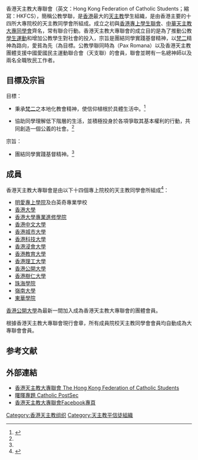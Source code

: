 {{Infobox organization
|name           = 香港天主教大專聯會<br><small>{{lang|en|Hong Kong Federation of Catholic Students}}</small>
|bgcolor        = 
|fgcolor        = 
|image          = 
|image_border   = 
|size           = 120px
|alt            = 
|caption        = 
|map            = 
|msize          = 
|malt           = 
|mcaption       = 
|abbreviation   = 公教學聯
|motto          = 團結同學實踐基督精神
|formation      = 1962年
|founder        = 
|extinction     = 
|type           = 宗教性質之學生聯誼團體
|status         = 
|purpose        = 
|headquarters   = {{HK}}[[九龍|九龍]][[太子道西|太子道西]]256A號明愛中心B座7樓
|location       = 
|region_served  = 
|membership     = 
|language       = 
|leader_title   = {{nowrap|議會主席}}
|leader_name    = 
|leader_title2   = 會長
|leader_name2    = 
|main_organ     = [[曙暉|曙暉]]
|parent_organization = 
|affiliations   = 
|num_staff      = 2
|num_volunteers = 
|budget         = 
|website        = http://hkfcs.catholic.org.hk/
|remarks        = 
}}
香港天主教大專聯會（英文：Hong Kong Federation of Catholic Students；縮寫：HKFCS），簡稱公教學聯，是[[香港|香港]]最大的[[天主教會|天主教]]學生組織，是由香港主要的十四所大專院校的天主教同學會所組成。成立之初與[[香港專上學生聯會|香港專上學生聯會]]、[[中華天主教大專同學會|中華天主教大專同學會]]齊名，常有聯合行動。香港天主教大專聯會的成立目的是為了推動公教[[學生運動|學生運動]]和增加公教學生對社會的投入，宗旨是團結同學實踐基督精神，以[[第二次梵蒂岡大公會議|梵二]]精神為路向，愛貧為先（{{link-en|Option for the Poor）|Option for the poor}}為目標。公教學聯同時為{{link-en|國際公教學生運動|Pax Romana (organization)}}（Pax Romana）以及香港天主教團體支援中國愛國民主運動聯合會（天支聯）的會員，聯會並聘有一名總神師以及兩名全職牧民工作者。

== 目標及宗旨 ==
目標：
* 秉承[[第二次梵蒂岡大公會議|梵二]]之本地化教會精神，使信仰植根於具體生活中。<ref name=":0">{{Cite web|url=https://hkfcs.catholic.org.hk/%E8%81%AF%E6%9C%83%E7%B0%A1%E4%BB%8B/|title=聯會簡介 – 香港天主教大專聯會|accessdate=2017-09-24|work=hkfcs.catholic.org.hk|language=zh-HK|archive-url=https://web.archive.org/web/20170924183653/https://hkfcs.catholic.org.hk/%E8%81%AF%E6%9C%83%E7%B0%A1%E4%BB%8B/|archive-date=2017-09-24|dead-url=yes}}</ref>

* 協助同學理解低下階層的生活，並積極投身於各項爭取其基本權利的行動，共同創造一個公義的社會。<ref name=":0" />
宗旨：
* 團結同學實踐基督精神。<ref name=":0" />

== 成員 ==
香港天主教大專聯會是由以下十四個專上院校的天主教同學會所組成<ref>{{Cite web|url=https://hkfcs.catholic.org.hk/%E5%A4%A9%E4%B8%BB%E6%95%99%E5%90%8C%E5%AD%B8%E6%9C%83/|title=院校 KATSO – 香港天主教大專聯會|accessdate=2017-09-24|work=hkfcs.catholic.org.hk|language=zh-HK|archive-date=2017-09-24|archive-url=https://web.archive.org/web/20170924193604/https://hkfcs.catholic.org.hk/%E5%A4%A9%E4%B8%BB%E6%95%99%E5%90%8C%E5%AD%B8%E6%9C%83/|dead-url=no}}</ref>：

* [[明愛專上學院|明愛專上學院]]及白英奇專業學校
* [[香港大學|香港大學]]
* [[香港大學專業進修學院|香港大學專業進修學院]]
* [[香港中文大學|香港中文大學]]
* [[香港城市大學|香港城市大學]]
* [[香港科技大學|香港科技大學]]
* [[香港浸會大學|香港浸會大學]]
* [[香港教育大學|香港教育大學]]
* [[香港理工大學|香港理工大學]]
* [[香港公開大學|香港公開大學]]
* [[香港樹仁大學|香港樹仁大學]]
* [[珠海學院|珠海學院]]
* [[嶺南大學_(香港)|嶺南大學]]
* [[東華學院|東華學院]]

[[香港公開大學|香港公開大學]]為最新一間加入成為香港天主教大專聯會的團體會員。

根據香港天主教大專聯會現行會章，所有成員院校天主教同學會會員均自動成為大專聯會會員。

== 参考文献 ==
{{Reflist|2}}
[[Category:香港天主教组织|Category:香港天主教组织]]
[[Category:天主教平信徒組織|Category:天主教平信徒組織]]

== 外部連結 ==

* [http://hkfcs.catholic.org.hk/ 香港天主教大專聯會 The Hong Kong Federation of Catholic Students] {{Wayback|url=http://hkfcs.catholic.org.hk/ |date=20141223131853 }} 
* [http://postsec.hkfcs.org/ 曙暉專題 Catholic PostSec] {{Wayback|url=http://postsec.hkfcs.org/ |date=20141223123805 }}
* [http://www.facebook.com/hongkongfcs 香港天主教大專聯會Facebook專頁]